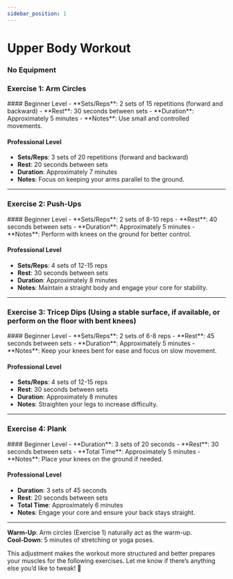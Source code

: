```yaml
---
sidebar_position: 1
---
```



# Upper Body Workout
### No Equipment

### Exercise 1: Arm Circles
<ImageComponent imageUrl={EXERCISE_IMAGES.arm.circle} alt="Upper Body" />
#### Beginner Level
- **Sets/Reps**: 2 sets of 15 repetitions (forward and backward)
- **Rest**: 30 seconds between sets
- **Duration**: Approximately 5 minutes
- **Notes**: Use small and controlled movements.


#### Professional Level
- **Sets/Reps**: 3 sets of 20 repetitions (forward and backward)
- **Rest**: 20 seconds between sets
- **Duration**: Approximately 7 minutes
- **Notes**: Focus on keeping your arms parallel to the ground.

---

### Exercise 2: Push-Ups
<ImageComponent imageUrl={EXERCISE_IMAGES.pushup.basic2} alt="Upper Body"/>
#### Beginner Level
- **Sets/Reps**: 2 sets of 8-10 reps
- **Rest**: 40 seconds between sets
- **Duration**: Approximately 5 minutes
- **Notes**: Perform with knees on the ground for better control.

#### Professional Level
- **Sets/Reps**: 4 sets of 12-15 reps
- **Rest**: 30 seconds between sets
- **Duration**: Approximately 8 minutes
- **Notes**: Maintain a straight body and engage your core for stability.

---

### Exercise 3: Tricep Dips (Using a stable surface, if available, or perform on the floor with bent knees)
<ImageComponent imageUrl={EXERCISE_IMAGES.tricep.dips} alt="Upper Body" />
#### Beginner Level
- **Sets/Reps**: 2 sets of 6-8 reps
- **Rest**: 45 seconds between sets
- **Duration**: Approximately 5 minutes
- **Notes**: Keep your knees bent for ease and focus on slow movement.

#### Professional Level
- **Sets/Reps**: 4 sets of 12-15 reps
- **Rest**: 30 seconds between sets
- **Duration**: Approximately 8 minutes
- **Notes**: Straighten your legs to increase difficulty.

---

### Exercise 4: Plank
<ImageComponent imageUrl={EXERCISE_IMAGES.plank.basic} alt="Upper Body" />
#### Beginner Level
- **Duration**: 3 sets of 20 seconds
- **Rest**: 30 seconds between sets
- **Total Time**: Approximately 5 minutes
- **Notes**: Place your knees on the ground if needed.

#### Professional Level
- **Duration**: 3 sets of 45 seconds
- **Rest**: 20 seconds between sets
- **Total Time**: Approximately 6 minutes
- **Notes**: Engage your core and ensure your back stays straight.

---

**Warm-Up**: Arm circles (Exercise 1) naturally act as the warm-up.  
**Cool-Down**: 5 minutes of stretching or yoga poses.

This adjustment makes the workout more structured and better prepares your muscles for the following exercises. Let me know if there’s anything else you’d like to tweak! 💪
